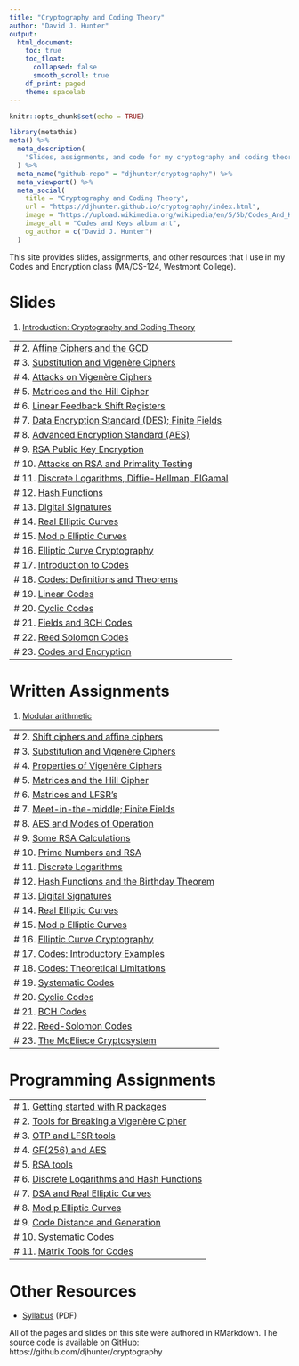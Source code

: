 ```yaml
---
title: "Cryptography and Coding Theory"
author: "David J. Hunter"
output:
  html_document:
    toc: true
    toc_float:
      collapsed: false
      smooth_scroll: true
    df_print: paged
    theme: spacelab
---
```


```r
knitr::opts_chunk$set(echo = TRUE)
```

```r
library(metathis)
meta() %>%
  meta_description(
    "Slides, assignments, and code for my cryptography and coding theory class."
  ) %>%
  meta_name("github-repo" = "djhunter/cryptography") %>%
  meta_viewport() %>%
  meta_social(
    title = "Cryptography and Coding Theory",
    url = "https://djhunter.github.io/cryptography/index.html",
    image = "https://upload.wikimedia.org/wikipedia/en/5/5b/Codes_And_Keys_Death_Cab_For_Cutie.jpg",
    image_alt = "Codes and Keys album art",
    og_author = c("David J. Hunter")
  )
```

This site provides slides, assignments, and other resources that I use in my Codes and Encryption class (MA/CS-124, Westmont College).

# Slides 

1. [Introduction: Cryptography and Coding Theory](slides/01intro_crypto.html) 

---
# 2. [Affine Ciphers and the GCD](slides/02affine_ciphers.html) 
# 3. [Substitution and Vigenère Ciphers](slides/03vigenere_ciphers.html)
# 4. [Attacks on Vigenère Ciphers](slides/04vigenere_attacks.html)
# 5. [Matrices and the Hill Cipher](slides/05matrix_hill.html)
# 6. [Linear Feedback Shift Registers](slides/06lfsr.html)
# 7. [Data Encryption Standard (DES); Finite Fields](slides/07desaes1.html)
# 8. [Advanced Encryption Standard (AES)](slides/08desaes2.html)
# 9. [RSA Public Key Encryption](slides/09rsa1.html)
# 10. [Attacks on RSA and Primality Testing](slides/10rsa2.html)
# 11. [Discrete Logarithms, Diffie-Hellman, ElGamal](slides/11discrete_logs.html)
# 12. [Hash Functions](slides/12hash_functions.html)
# 13. [Digital Signatures](slides/13digital_sigs.html)
# 14. [Real Elliptic Curves](slides/14elliptic_curves1.html)
# 15. [Mod p Elliptic Curves](slides/15elliptic_curves2.html)
# 16. [Elliptic Curve Cryptography](slides/16elliptic_curves3.html)
# 17. [Introduction to Codes](slides/17codes1.html)
# 18. [Codes: Definitions and Theorems](slides/18codes2.html)
# 19. [Linear Codes](slides/19codes3.html)
# 20. [Cyclic Codes](slides/20codes4.html)
# 21. [Fields and BCH Codes](slides/21codes5.html)
# 22. [Reed Solomon Codes](slides/22codes6.html)
# 23. [Codes and Encryption](slides/23codes7.html)
---

# Written Assignments

1. [Modular arithmetic](assignments/01modding.html)

---
# 2. [Shift ciphers and affine ciphers](assignments/02shiftaffine.html)
# 3. [Substitution and Vigenère Ciphers](assignments/03subciphers.html)
# 4. [Properties of Vigenère Ciphers](assignments/04vigenere.html)
# 5. [Matrices and the Hill Cipher](assignments/05mathill.html)
# 6. [Matrices and LFSR's](assignments/06matlfsr.html)
# 7. [Meet-in-the-middle; Finite Fields](assignments/07mitmff.html)
# 8. [AES and Modes of Operation](assignments/08aesmodes.html)
# 9. [Some RSA Calculations](assignments/09rsacalc.html)
# 10. [Prime Numbers and RSA](assignments/10primes.html)
# 11. [Discrete Logarithms](assignments/11dlogs.html)
# 12. [Hash Functions and the Birthday Theorem](assignments/12hash.html)
# 13. [Digital Signatures](assignments/13sigs.html)
# 14. [Real Elliptic Curves](assignments/14real_ell.html)
# 15. [Mod p Elliptic Curves](assignments/15modp_ell.html)
# 16. [Elliptic Curve Cryptography](assignments/16ec_crypto.html)
# 17. [Codes: Introductory Examples](assignments/17introcodes.html)
# 18. [Codes: Theoretical Limitations](assignments/18codelimits.html)
# 19. [Systematic Codes](assignments/19systematic.html)
# 20. [Cyclic Codes](assignments/20cyclic.html)
# 21. [BCH Codes](assignments/21bch.html)
# 22. [Reed-Solomon Codes](assignments/22reedsolomon.html)
# 23. [The McEliece Cryptosystem](assignments/23mceliece.html)
---

# Programming Assignments

---
# 1. [Getting started with R packages](programming/01affine.html)
# 2. [Tools for Breaking a Vigenère Cipher](programming/02vigbreak.html)
# 3. [OTP and LFSR tools](programming/03mathillotp.html)
# 4. [GF(256) and AES](programming/04gf256aes.html)
# 5. [RSA tools](programming/05rsa.html)
# 6. [Discrete Logarithms and Hash Functions](programming/06discloghash.html)
# 7. [DSA and Real Elliptic Curves](programming/07dsa_real_ell.html)
# 8. [Mod p Elliptic Curves](programming/08modp_ell.html)
# 9. [Code Distance and Generation](programming/09code_tools1.html)
# 10. [Systematic Codes](programming/10code_tools2.html)
# 11. [Matrix Tools for Codes](programming/11code_tools3.html)
---

# Other Resources

- [Syllabus](syllabus/macs124hunterF22.pdf) (PDF)

All of the pages and slides on this site were authored in RMarkdown. The source code is available on GitHub: https://github.com/djhunter/cryptography

